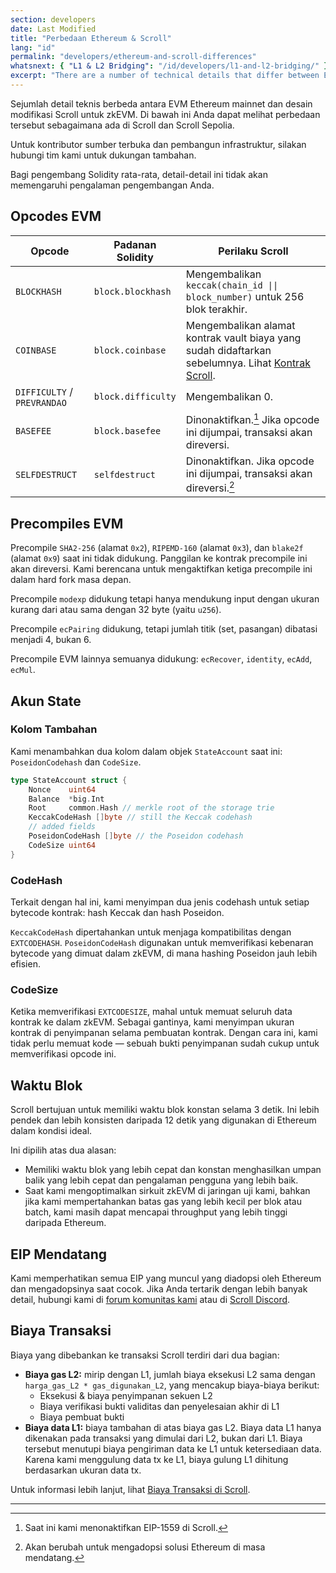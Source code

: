```yaml
---
section: developers
date: Last Modified
title: "Perbedaan Ethereum & Scroll"
lang: "id"
permalink: "developers/ethereum-and-scroll-differences"
whatsnext: { "L1 & L2 Bridging": "/id/developers/l1-and-l2-bridging/" }
excerpt: "There are a number of technical details that differ between Ethereum mainnet's EVM and Scroll's modified design for a zkEVM. Below you can see those differences as they exist now."
---
```



Sejumlah detail teknis berbeda antara EVM Ethereum mainnet dan desain modifikasi Scroll untuk zkEVM. Di bawah ini Anda dapat melihat perbedaan tersebut sebagaimana ada di Scroll dan Scroll Sepolia.

Untuk kontributor sumber terbuka dan pembangun infrastruktur, silakan hubungi tim kami untuk dukungan tambahan.

<Aside type="tip" title="Jangan Khawatir!">
  Bagi pengembang Solidity rata-rata, detail-detail ini tidak akan memengaruhi pengalaman pengembangan Anda.
</Aside>

## Opcodes EVM

| Opcode                      | Padanan Solidity    | Perilaku Scroll                                                                                           |
| --------------------------- | ------------------- | --------------------------------------------------------------------------------------------------------- |
| `BLOCKHASH`                 | `block.blockhash`   | Mengembalikan `keccak(chain_id \|\| block_number)` untuk 256 blok terakhir.                                |
| `COINBASE`                  | `block.coinbase`    | Mengembalikan alamat kontrak vault biaya yang sudah didaftarkan sebelumnya. Lihat [Kontrak Scroll](/developers/scroll-contracts). |
| `DIFFICULTY` / `PREVRANDAO` | `block.difficulty`  | Mengembalikan 0.                                                                                          |
| `BASEFEE`                   | `block.basefee`     | Dinonaktifkan.[^eip1559] Jika opcode ini dijumpai, transaksi akan direversi.                                |
| `SELFDESTRUCT`              | `selfdestruct`      | Dinonaktifkan. Jika opcode ini dijumpai, transaksi akan direversi.[^willadpot]                             |

[^eip1559]: Saat ini kami menonaktifkan EIP-1559 di Scroll.
[^willadpot]: Akan berubah untuk mengadopsi solusi Ethereum di masa mendatang.

## Precompiles EVM

Precompile `SHA2-256` (alamat `0x2`), `RIPEMD-160` (alamat `0x3`), dan `blake2f` (alamat `0x9`) saat ini tidak didukung. Panggilan ke kontrak precompile ini akan direversi. Kami berencana untuk mengaktifkan ketiga precompile ini dalam hard fork masa depan.

Precompile `modexp` didukung tetapi hanya mendukung input dengan ukuran kurang dari atau sama dengan 32 byte (yaitu `u256`).

Precompile `ecPairing` didukung, tetapi jumlah titik (set, pasangan) dibatasi menjadi 4, bukan 6.

Precompile EVM lainnya semuanya didukung: `ecRecover`, `identity`, `ecAdd`, `ecMul`.

## Akun State

### **Kolom Tambahan**

Kami menambahkan dua kolom dalam objek `StateAccount` saat ini: `PoseidonCodehash` dan `CodeSize`.

```go
type StateAccount struct {
	Nonce    uint64
	Balance  *big.Int
	Root     common.Hash // merkle root of the storage trie
	KeccakCodeHash []byte // still the Keccak codehash
	// added fields
	PoseidonCodeHash []byte // the Poseidon codehash
	CodeSize uint64
}
```

### **CodeHash**

Terkait dengan hal ini, kami menyimpan dua jenis codehash untuk setiap bytecode kontrak: hash Keccak dan hash Poseidon.

`KeccakCodeHash` dipertahankan untuk menjaga kompatibilitas dengan `EXTCODEHASH`. `PoseidonCodeHash` digunakan untuk memverifikasi kebenaran bytecode yang dimuat dalam zkEVM, di mana hashing Poseidon jauh lebih efisien.

### CodeSize

Ketika memverifikasi `EXTCODESIZE`, mahal untuk memuat seluruh data kontrak ke dalam zkEVM. Sebagai gantinya, kami menyimpan ukuran kontrak di penyimpanan selama pembuatan kontrak. Dengan cara ini, kami tidak perlu memuat kode — sebuah bukti penyimpanan sudah cukup untuk memverifikasi opcode ini.

## Waktu Blok

Scroll bertujuan untuk memiliki waktu blok konstan selama 3 detik. Ini lebih pendek dan lebih konsisten daripada 12 detik yang digunakan di Ethereum dalam kondisi ideal.

Ini dipilih atas dua alasan:

- Memiliki waktu blok yang lebih cepat dan konstan menghasilkan umpan balik yang lebih cepat dan pengalaman pengguna yang lebih baik.
- Saat kami mengoptimalkan sirkuit zkEVM di jaringan uji kami, bahkan jika kami mempertahankan batas gas yang lebih kecil per blok atau batch, kami masih dapat mencapai throughput yang lebih tinggi daripada Ethereum.

## EIP Mendatang

Kami memperhatikan semua EIP yang muncul yang diadopsi oleh Ethereum dan mengadopsinya saat cocok. Jika Anda tertarik dengan lebih banyak detail, hubungi kami di [forum komunitas kami](https://community.scroll.io) atau di [Scroll Discord](https://discord.gg/scroll).

## Biaya Transaksi

Biaya yang dibebankan ke transaksi Scroll terdiri dari dua bagian:

- **Biaya gas L2:** mirip dengan L1, jumlah biaya eksekusi L2 sama dengan `harga_gas_L2 * gas_digunakan_L2`, yang mencakup biaya-biaya berikut:
  - Eksekusi & biaya penyimpanan sekuen L2
  - Biaya verifikasi bukti validitas dan penyelesaian akhir di L1
  - Biaya pembuat bukti
- **Biaya data L1:** biaya tambahan di atas biaya gas L2. Biaya data L1 hanya dikenakan pada transaksi yang dimulai dari L2, bukan dari L1. Biaya tersebut menutupi biaya pengiriman data ke L1 untuk ketersediaan data. Karena kami menggulung data tx ke L1, biaya gulung L1 dihitung berdasarkan ukuran data tx.

Untuk informasi lebih lanjut, lihat [Biaya Transaksi di Scroll](/id/developers/transaction-fees-on-scroll).

---
